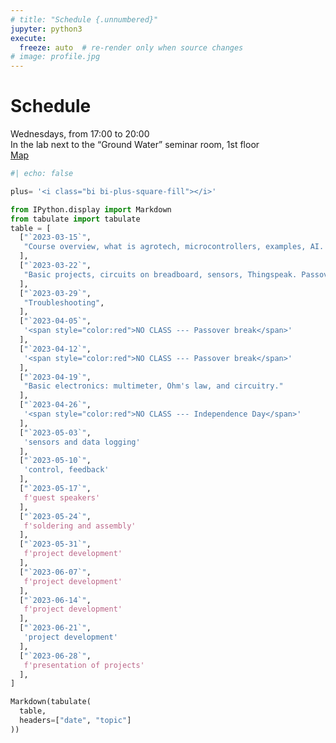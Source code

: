 ```yaml
---
# title: "Schedule {.unnumbered}"
jupyter: python3
execute:
  freeze: auto  # re-render only when source changes
# image: profile.jpg
---
```


# Schedule {.unnumbered}

<i class="bi bi-clock-fill"></i> Wednesdays, from 17:00 to 20:00  
<i class="bi bi-geo-alt-fill"></i> In the lab next to the "Ground Water" seminar room, 1st floor  
<i class="bi bi-map-fill"></i> [Map](https://goo.gl/maps/uFYttRLVckTKAB357)


```python
#| echo: false

plus= '<i class="bi bi-plus-square-fill"></i>'

from IPython.display import Markdown
from tabulate import tabulate
table = [
  ["`2023-03-15`",
   "Course overview, what is agrotech, microcontrollers, examples, AI. Arduino IDE.",
  ],
  ["`2023-03-22`",
   "Basic projects, circuits on breadboard, sensors, Thingspeak. Passover project rundown."
  ],
  ["`2023-03-29`",
   "Troubleshooting",
  ],
  ["`2023-04-05`",
   '<span style="color:red">NO CLASS --- Passover break</span>'
  ],
  ["`2023-04-12`",
   '<span style="color:red">NO CLASS --- Passover break</span>'
  ],
  ["`2023-04-19`",
   "Basic electronics: multimeter, Ohm's law, and circuitry."
  ],
  ["`2023-04-26`",
   '<span style="color:red">NO CLASS --- Independence Day</span>'
  ],
  ["`2023-05-03`",
   'sensors and data logging'
  ],
  ["`2023-05-10`",
   'control, feedback'
  ],
  ["`2023-05-17`",
   f'guest speakers'
  ],
  ["`2023-05-24`",
   f'soldering and assembly'
  ],
  ["`2023-05-31`",
   f'project development'
  ],
  ["`2023-06-07`",
   f'project development'
  ],
  ["`2023-06-14`",
   f'project development'
  ],
  ["`2023-06-21`",
   'project development'
  ],
  ["`2023-06-28`",
   f'presentation of projects'
  ],
]

Markdown(tabulate(
  table, 
  headers=["date", "topic"]
))
```


<!-- <button class="btn btn-outline-dark btn-lg rounded" type="button" data-bs-toggle="collapse" data-bs-target="#schedule_table" aria-expanded="false" aria-controls="schedule_table">
    <i class="bi bi-calendar3"></i>&nbsp; 2023 Schedule
    </button>

<div class="collapse" id="schedule_table">
<div class="card card-body border-0">
something here -->
  <!-- ["2022-05-24",
   f'[{plus}](/code/2022/05/18/water-and-energy-balances) [{plus}](/code/2022/05/18/psychrometric-chart-and-evaporative-cooling) data analysis <br/> \
   [{plus}](/code/2022/05/18/soldering-and-wires) system building'
  ], -->

<!-- </div>
</div> -->

